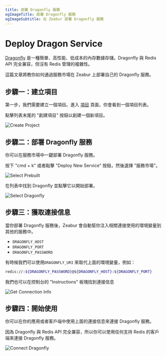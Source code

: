 ```yaml
---
title: 部署 Dragonfly 服務
ogImageTitle: 部署 Dragonfly 服務
ogImageSubtitle: 在 Zeabur 部署 Dragonfly 服務
---
```


# Deploy Dragon Service

[Dragonfly](https://www.dragonflydb.io/) 是一種簡單、高性能、低成本的內存數據存儲。Dragonfly 與 Redis API 完全兼容，但沒有 Redis 管理的複雜性。

這篇文章將教你如何通過服務市場在 Zeabur 上部署自己的 Dragonfly 服務。

## 步驟一：建立項目

第一步，我們需要建立一個項目。進入 [項目](https://dash.zeabur.com/projects) 頁面，你會看到一個項目列表。

點擊列表末尾的 "創建項目" 按鈕以創建一個新項目。

![Create Project](/deploy/common/create-project.en-US.png)

## 步驟二：部署 Dragonfly 服務

你可以在服務市場中一鍵部署 Dragonfly 服務。

按下 "cmd + k" 或者點擊 "Deploy New Service" 按鈕，然後選擇 "服務市場"。

![Select Prebuilt](/deploy/common/select-prebuilt-service.en-US.png)

在列表中找到 Dragonfly 並點擊它以開始部署。

![Select Dragonfly](/databases/dragonfly/deploy-dragonfly.en-US.png)

## 步驟三：獲取連接信息

當你部署 Dragonfly 服務後，Zeabur 會自動幫你注入相關連接使用的環境變量到其他的服務中。

- `DRAGONFLY_HOST`
- `DRAGONFLY_PORT`
- `DRAGONFLY_PASSWORD`

有時候我們可以使用`DRAGONFLY_URI` 來取代上面的環境變量，例如：

```bash copy
redis://:${DRAGONFLY_PASSWORD}@${DRAGONFLY_HOST}:${DRAGONFLY_PORT}
```

我們也可以在控制台的 "Instructions" 板塊找到連接信息

![Get Connection Info](/databases/dragonfly/connection-dragonfly.en-US.png)

## 步驟四：開始使用

你可以在你的應用或者客戶端中使用上面的連接信息來連接 Dragonfly 服務。

因為 Dragonfly 與 Redis API 完全兼容，所以你可以使用任何支持 Redis 的客戶端來連接 Dragonfly 服務。

![Connect Dragonfly](/databases/dragonfly/client-dragonfly.en-US.png)